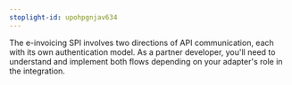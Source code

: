```yaml
---
stoplight-id: upohpgnjav634
---
```


The e-invoicing SPI involves two directions of API communication, each with its own authentication model. As a partner developer, 
you'll need to understand and implement both flows depending on your adapter's role in the integration.
